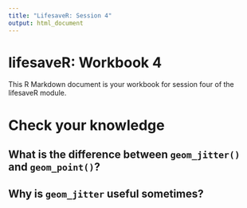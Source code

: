 ```yaml
---
title: "LifesaveR: Session 4"
output: html_document
---
```


# lifesaveR: Workbook 4

This R Markdown document is your workbook for session four of the lifesaveR module.

# Check your knowledge

## What is the difference between `geom_jitter()` and `geom_point()`? 

## Why is `geom_jitter` useful sometimes?